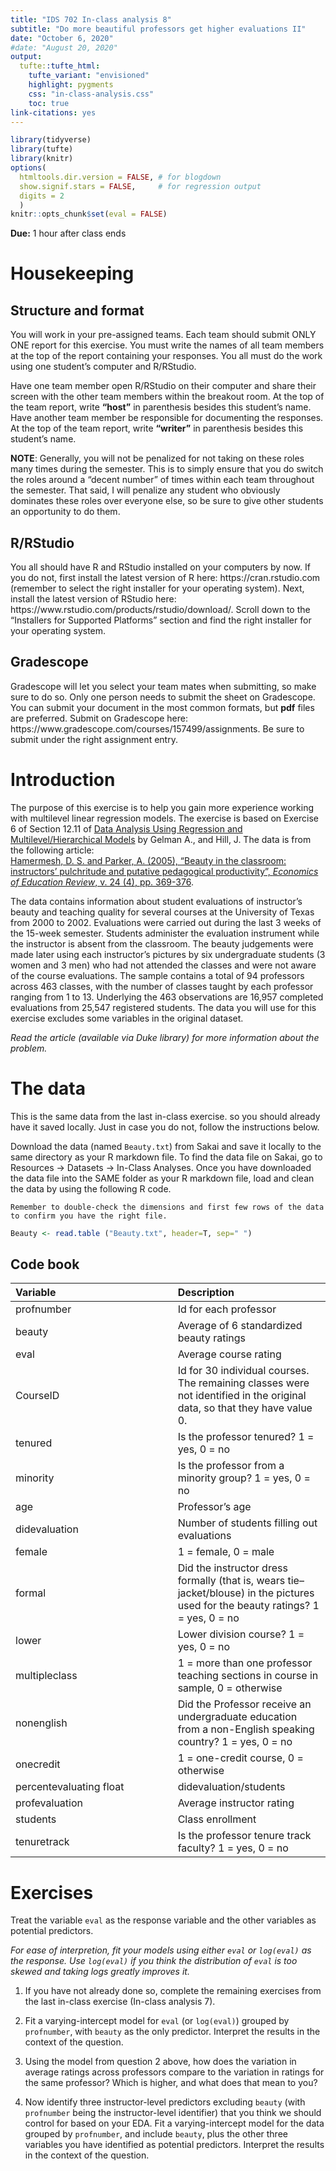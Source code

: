 ```yaml
---
title: "IDS 702 In-class analysis 8"
subtitle: "Do more beautiful professors get higher evaluations II"
date: "October 6, 2020"
#date: "August 20, 2020"
output: 
  tufte::tufte_html:
    tufte_variant: "envisioned"
    highlight: pygments
    css: "in-class-analysis.css"
    toc: true
link-citations: yes
---
```


```r
library(tidyverse)
library(tufte)
library(knitr)
options(
  htmltools.dir.version = FALSE, # for blogdown
  show.signif.stars = FALSE,     # for regression output
  digits = 2
  )
knitr::opts_chunk$set(eval = FALSE)
```



**Due:** 1 hour after class ends


# Housekeeping
## Structure and format
You will work in your pre-assigned teams. Each team should submit ONLY ONE report for this exercise. You must write the names of all team members at the top of the report containing your responses. You all must do the work using one student's computer and R/RStudio. 

Have one team member open R/RStudio on their computer and share their screen with the other team members within the breakout room. At the top of the team report, write **"host"** in parenthesis besides this student's name. Have another team member be responsible for documenting the responses. At the top of the team report, write **"writer"** in parenthesis besides this student's name. 

**NOTE**: Generally, you will not be penalized for not taking on these roles many times during the semester. This is to simply ensure that you do switch the roles around a "decent number" of times within each team throughout the semester. That said, I will penalize any student who obviously dominates these roles over everyone else, so be sure to give other students an opportunity to do them.

## R/RStudio
You all should have R and RStudio installed on your computers by now. If you do not, first install the latest version of R here: https://cran.rstudio.com (remember to select the right installer for your operating system). Next, install the latest version of RStudio here: https://www.rstudio.com/products/rstudio/download/. Scroll down to the "Installers for Supported Platforms" section and find the right installer for your operating system.


## Gradescope
Gradescope will let you select your team mates when submitting, so make sure to do so. Only one person needs to submit the sheet on Gradescope. You can submit your document in the most common formats, but **pdf** files are preferred. Submit on Gradescope here: https://www.gradescope.com/courses/157499/assignments. Be sure to submit under the right assignment entry.


# Introduction

The purpose of this exercise is to help you gain more experience working with multilevel linear regression models. The exercise is based on Exercise 6 of Section 12.11 of [Data Analysis Using Regression and Multilevel/Hierarchical Models](https://www.amazon.com/gp/product/052168689X/ref=as_li_qf_sp_asin_il_tl?ie=UTF8&camp=1789&creative=9325&creativeASIN=052168689X&linkCode=as2&tag=andrsblog0f-20&linkId=PX5B5V6ZPCT2UIYV) by Gelman A., and Hill, J. The data is from the following article:  
[Hamermesh, D. S. and Parker, A. (2005), "Beauty in the classroom: instructors' pulchritude and putative pedagogical productivity", *Economics of Education Review*, v. 24 (4), pp. 369-376](https://www.sciencedirect.com/science/article/pii/S0272775704001165). 

The data contains information about student evaluations of instructor's beauty and teaching quality for several courses at the University of Texas from 2000 to 2002. Evaluations were carried out during the last 3 weeks of the 15-week semester. Students administer the evaluation instrument while the instructor is absent from the classroom. The beauty judgements were made later using each instructor's pictures by six undergraduate students (3 women and 3 men) who had not attended the classes and were not aware of the course evaluations. The sample contains a total of 94 professors across 463 classes, with the number of classes taught by each professor ranging from 1 to 13. Underlying the 463 observations are 16,957 completed evaluations from 25,547 registered students. The data you will use for this exercise excludes some variables in the original dataset.

*Read the article (available via Duke library) for more information about the problem.*



# The data
This is the same data from the last in-class exercise. so you should already have it saved locally. Just in case you do not, follow the instructions below.

Download the data (named `Beauty.txt`)  from Sakai and save it locally to the same directory as your R markdown file. To find the data file on Sakai, go to Resources $\rightarrow$ Datasets $\rightarrow$ In-Class Analyses. Once you have downloaded the data file into the SAME folder as your R markdown file, load and clean the data by using the following R code.

```marginfigure
Remember to double-check the dimensions and first few rows of the data to confirm you have the right file.
```

```r
Beauty <- read.table ("Beauty.txt", header=T, sep=" ")
```


## Code book  

Variable       | Description
:------------- | :------------ 
profnumber |  Id for each professor
beauty | Average of 6 standardized beauty ratings
eval | Average course rating
CourseID | Id for 30 individual courses. The remaining classes were not identified in the original data, so that they have value 0.
tenured    |  Is the professor tenured? 1 = yes, 0 = no
minority  |  Is the professor from a minority group? 1 = yes, 0 = no
age      |    Professor's age
didevaluation   |   Number of students filling out evaluations
female   |  1 = female, 0 = male
formal   | Did the instructor dress formally (that is, wears tie--jacket/blouse) in the pictures used for the beauty ratings? 1 = yes, 0 = no
lower   |  Lower division course? 1 = yes, 0 = no
multipleclass | 1 =  more than one professor teaching sections in course in sample, 0 = otherwise
nonenglish |  Did the Professor receive an undergraduate education from a non-English speaking country? 1 = yes, 0 = no
onecredit   |   1 = one-credit course, 0 = otherwise
percentevaluating float  | didevaluation/students
profevaluation | Average instructor rating
students  |  Class enrollment
tenuretrack  | Is the professor tenure track faculty? 1 = yes, 0 = no


# Exercises

Treat the variable `eval` as the response variable and the other variables as potential predictors.

*For ease of interpretion, fit your models using either `eval` or `log(eval)` as the response. Use `log(eval)` if you think the distribution of `eval` is too skewed and taking logs greatly improves it.*

1. If you have not already done so, complete the remaining exercises from the last in-class exercise (In-class analysis 7).

2. Fit a varying-intercept model for `eval` (or `log(eval)`) grouped by `profnumber`, with `beauty` as the only predictor. Interpret the results in the context of the question.

3. Using the model from question 2 above, how does the variation in average ratings across professors compare to the variation in ratings for the same professor? Which is higher, and what does that mean to you?

4. Now identify three instructor-level predictors excluding `beauty` (with `profnumber` being the instructor-level identifier)  that you think we should control for based on your EDA. Fit a varying-intercept model for the data grouped by `profnumber`, and include `beauty`, plus the other three variables you have identified as potential predictors. Interpret the results in the context of the question.




